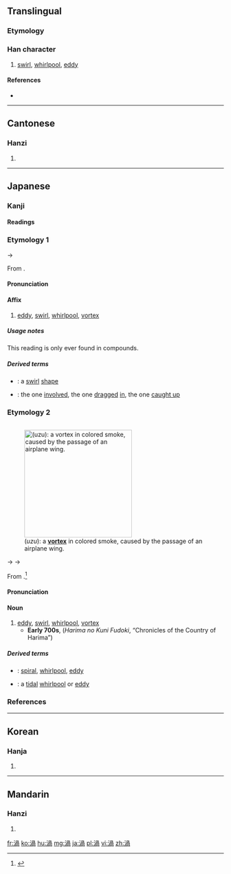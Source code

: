 {{also|涡}}
==Translingual==

===Etymology===
{{Han compound|水|咼|c1=s|c2=p|t1=water|ls=psc}}

===Han character===
{{Han char|rn=85|rad=水|as=09|sn=12|four=37127|canj=EBBR}}

# [[swirl]], [[whirlpool]], [[eddy]]

====References====
* {{Han ref|kx=0634.070|dkj=17771|dj=1041.040|hdz=31651.030|uh=6E26|ud=28198|bh=B4F5|bd=46325}}

----

==Cantonese==

===Hanzi===
{{yue-hanzi|jyut=[[gwo1]], [[wo1]]|y=gwo1, wo1|sim=涡}}

# {{defn|lang=yue|sort=水09}}

----

==Japanese==

===Kanji===
{{ja-kanji|grade=c|rs=水09}}

====Readings====
{{ja-readings
|goon=[[か]] (ka), {{qualifier|historical}} [[くわ]] (kwa), [[わ]] (wa) {{non-joyo-reading}}
|kanon=[[か]] (ka), {{qualifier|historical}} [[くわ]] (kwa), [[わ]] (wa) {{non-joyo-reading}}
|kanyoon=[[か]] (ka), {{qualifier|historical}} [[くわ]] (kwa)
|kun=[[うず]] (uzu), {{qualifier|historical}} [[うづ]] (udzu)
}}

===Etymology 1===
{{ja-kanjitab|yomi=o|か}}
{{IPAchar|/kwa/}} → {{IPAchar|/ka/}}

From {{etyl|ltc|ja|sort=か}} {{m|zh|渦|tr=kwa?||eddy, swirl, whirlpool}}.

====Pronunciation====
{{ja-pron|yomi=goon|か}}

====Affix====
{{ja-pos|affix|か|hhira=くわ}}

# [[eddy]], [[swirl]], [[whirlpool]], [[vortex]]

=====Usage notes=====
This reading is only ever found in compounds.

=====Derived terms=====
{{der-top}}
* {{ja-r|渦状|かじょう}}: a [[swirl]] [[shape]]
* {{ja-r|渦中|かちゅう}}: the one [[involved]], the one [[dragged]] [[in]], the one [[caught up]]
{{der-bottom}}

===Etymology 2===
<div style="float:right;">
{{wikipedia|lang=ja}}
{{wikipedia|Vortex}}
[[File:Airplane_vortex_edit.jpg|thumb|250px|{{lang|ja|渦}} (''uzu''): a '''[[vortex]]''' in colored smoke, caused by the passage of an airplane wing.]]
</div>
{{ja-kanjitab|yomi=k|うず}}

{{IPAchar|/udu/}} → {{IPAchar|/udzu/}} → {{IPAchar|/uzu/}}

From {{etyl|ojp|ja|sort=うず}}.<ref name="KDJ">{{R:Kokugo Dai Jiten}}</ref>

====Pronunciation====
{{ja-pron|yomi=k|うず|acc=1|acc_ref=DJR}}

====Noun====
{{ja-noun|うず|hhira=うづ}}

# [[eddy]], [[swirl]], [[whirlpool]], [[vortex]]
#* '''Early 700s''', {{lang|ja|播磨国風土記}} (''Harima no Kuni Fudoki'', “Chronicles of the Country of Harima”)
#*: {{ja-usex|'''絞水'''の淵あり。故、'''宇頭'''川と号く|'''うづ''' の ふち あり。 ^かれ、 '''^うづ'''がわ と なづく。|There is a deep '''whirl / eddy''' pool there.  As such, it is called “'''Uzu'''gawa” ('''Eddy''' River).}}

=====Derived terms=====
{{der-top}}
* {{ja-r|渦巻き|うずまき}}: [[spiral]], [[whirlpool]], [[eddy]]
* {{ja-r|渦潮|うずしお}}: a [[tidal]] [[whirlpool]] or [[eddy]]
{{der-bottom}}

===References===
<references/>

----

==Korean==

===Hanja===
{{ko-hanja|hangeul=와|eumhun=|rv=wa|mr=wa|y=wa}}

# {{defn|lang=ko|sort=水09}}

----

==Mandarin==

===Hanzi===
{{cmn-hanzi|sim=涡|pin=[[guō]] ([[guo1]]), [[wō]] ([[wo1]])|wg=kuo<sup>1</sup>, wo<sup>1</sup>}}

# {{defn|lang=cmn|sort=水09}}

[[fr:渦]]
[[ko:渦]]
[[hu:渦]]
[[mg:渦]]
[[ja:渦]]
[[pl:渦]]
[[vi:渦]]
[[zh:渦]]